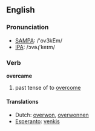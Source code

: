==English==

===Pronunciation===
*[[w:SAMPA|SAMPA]]: /'ov3kEm/
*[[w:IPA|IPA]]: /ɔvəɻ'keɪm/

===Verb===
'''overcame'''

# past tense of to [[overcome]]

====Translations====
*Dutch: [[overwon]], [[overwonnen]]
*[[Esperanto]]: [[venkis]]
